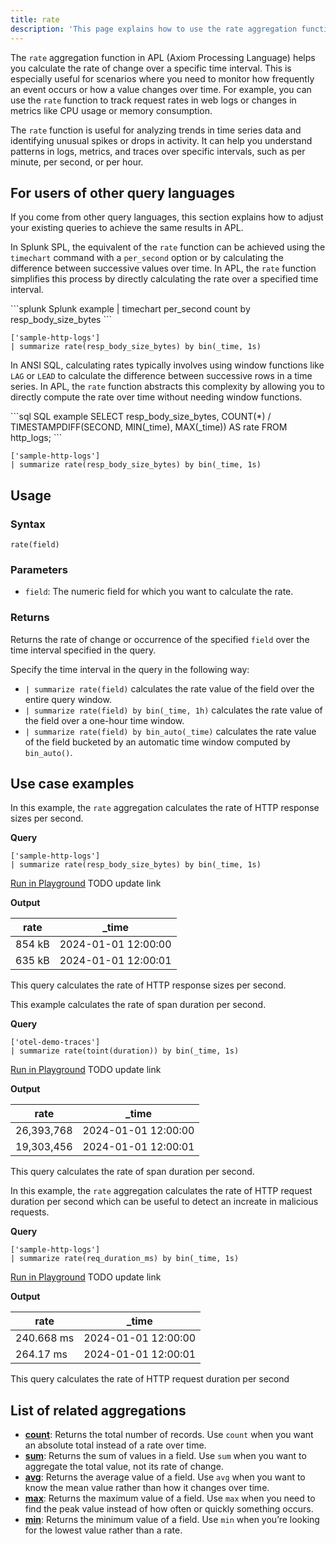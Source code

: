 ```yaml
---
title: rate
description: 'This page explains how to use the rate aggregation function in APL.'
---
```


The `rate` aggregation function in APL (Axiom Processing Language) helps you calculate the rate of change over a specific time interval. This is especially useful for scenarios where you need to monitor how frequently an event occurs or how a value changes over time. For example, you can use the `rate` function to track request rates in web logs or changes in metrics like CPU usage or memory consumption.

The `rate` function is useful for analyzing trends in time series data and identifying unusual spikes or drops in activity. It can help you understand patterns in logs, metrics, and traces over specific intervals, such as per minute, per second, or per hour.

## For users of other query languages

If you come from other query languages, this section explains how to adjust your existing queries to achieve the same results in APL.

<AccordionGroup>
<Accordion title="Splunk SPL users">

In Splunk SPL, the equivalent of the `rate` function can be achieved using the `timechart` command with a `per_second` option or by calculating the difference between successive values over time. In APL, the `rate` function simplifies this process by directly calculating the rate over a specified time interval.

<CodeGroup>
```splunk Splunk example
| timechart per_second count by resp_body_size_bytes
```

```kusto APL equivalent
['sample-http-logs']
| summarize rate(resp_body_size_bytes) by bin(_time, 1s)
```
</CodeGroup>

</Accordion>
<Accordion title="ANSI SQL users">

In ANSI SQL, calculating rates typically involves using window functions like `LAG` or `LEAD` to calculate the difference between successive rows in a time series. In APL, the `rate` function abstracts this complexity by allowing you to directly compute the rate over time without needing window functions.

<CodeGroup>
```sql SQL example
SELECT resp_body_size_bytes, COUNT(*) / TIMESTAMPDIFF(SECOND, MIN(_time), MAX(_time)) AS rate
FROM http_logs;
```

```kusto APL equivalent
['sample-http-logs']
| summarize rate(resp_body_size_bytes) by bin(_time, 1s)
```
</CodeGroup>

</Accordion>
</AccordionGroup>

## Usage

### Syntax

```kusto
rate(field)
```

### Parameters

- `field`: The numeric field for which you want to calculate the rate.

### Returns

Returns the rate of change or occurrence of the specified `field` over the time interval specified in the query.

Specify the time interval in the query in the following way:

- `| summarize rate(field)` calculates the rate value of the field over the entire query window.
- `| summarize rate(field) by bin(_time, 1h)` calculates the rate value of the field over a one-hour time window.
- `| summarize rate(field) by bin_auto(_time)` calculates the rate value of the field bucketed by an automatic time window computed by `bin_auto()`.

## Use case examples

<Tabs>
<Tab title="Log analysis">

In this example, the `rate` aggregation calculates the rate of HTTP response sizes per second.

**Query**

```kusto
['sample-http-logs']
| summarize rate(resp_body_size_bytes) by bin(_time, 1s)
```

[Run in Playground](https://play.axiom.co/axiom-play-qf1k/explorer?initForm=%7B%22apl%22%3A%22%5B%27sample-http-logs%27%5D%20%7C%20summarize%20rate%3Dcount%28%29%20by%20status%2C%20bin%28_time%2C%201s%29%22%7D) TODO update link

**Output**

| rate  | _time              |
|-------|--------------------|
| 854 kB    | 2024-01-01 12:00:00|
| 635 kB    | 2024-01-01 12:00:01|

This query calculates the rate of HTTP response sizes per second.

</Tab>
<Tab title="OpenTelemetry traces">

This example calculates the rate of span duration per second.

**Query**

```kusto
['otel-demo-traces']
| summarize rate(toint(duration)) by bin(_time, 1s)
```

[Run in Playground](https://play.axiom.co/axiom-play-qf1k/explorer?initForm=%7B%22apl%22%3A%22%5B%27otel-demo-traces%27%5D%20%7C%20summarize%20rate%3Dcount%28%29%20by%20%5B%27service.name%27%5D%2C%20bin%28_time%2C%201s%29%22%7D) TODO update link

**Output**

| rate  | _time              |
|-------|--------------------|
| 26,393,768    | 2024-01-01 12:00:00|
| 19,303,456     | 2024-01-01 12:00:01|

This query calculates the rate of span duration per second.

</Tab>
<Tab title="Security logs">

In this example, the `rate` aggregation calculates the rate of HTTP request duration per second which can be useful to detect an increate in malicious requests.

**Query**

```kusto
['sample-http-logs']
| summarize rate(req_duration_ms) by bin(_time, 1s)
```

[Run in Playground](https://play.axiom.co/axiom-play-qf1k/explorer?initForm=%7B%22apl%22%3A%22%5B%27sample-http-logs%27%5D%20%7C%20summarize%20rate%3Dcount%28%29%20by%20status%2C%20bin%28_time%2C%201s%29%22%7D) TODO update link

**Output**

| rate  | _time              |
|-------|--------------------|
| 240.668 ms     | 2024-01-01 12:00:00|
| 264.17 ms      | 2024-01-01 12:00:01|

This query calculates the rate of HTTP request duration per second

</Tab>
</Tabs>

## List of related aggregations

- [**count**](/apl/aggregation-function/count): Returns the total number of records. Use `count` when you want an absolute total instead of a rate over time.
- [**sum**](/apl/aggregation-function/sum): Returns the sum of values in a field. Use `sum` when you want to aggregate the total value, not its rate of change.
- [**avg**](/apl/aggregation-function/avg): Returns the average value of a field. Use `avg` when you want to know the mean value rather than how it changes over time.
- [**max**](/apl/aggregation-function/max): Returns the maximum value of a field. Use `max` when you need to find the peak value instead of how often or quickly something occurs.
- [**min**](/apl/aggregation-function/min): Returns the minimum value of a field. Use `min` when you’re looking for the lowest value rather than a rate.